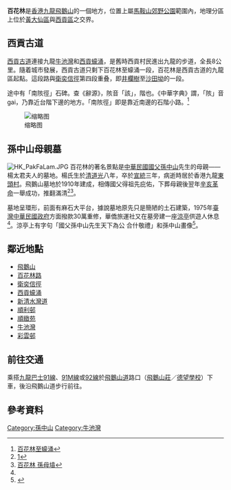 {{coord|22.344340|114.228930|type:landmark|display=title}}
'''百花林'''是[[香港|香港]][[九龍|九龍]][[飛鵝山|飛鵝山]]的一個地方，位置上屬[[馬鞍山郊野公園|馬鞍山郊野公園]]範圍內，地理分區上位於[[黃大仙區|黃大仙區]]與[[西貢區|西貢區]]之交界。

==西貢古道==
[[西貢古道|西貢古道]]連接九龍[[牛池灣|牛池灣]]和[[西貢區|西貢]][[蠔涌|蠔涌]]，是舊時西貢村民進出九龍的步道，全長8公里。隨着城市發展，西貢古道只剩下百花林至蠔涌一段，百花林是西貢古道的九龍區起點。這段路與[[衛奕信徑|衛奕信徑]]第四段重叠，即[[井欄樹|井欄樹]]至[[沙田坳|沙田坳]]的一段。

途中有「南陔徑」石碑。查《辭源》，陔音「該」，階也。《中華字典》謂，「陔」音gai，乃靠近台階下邊的地方。「南陔徑」即是靠近南邊的石階小路。<ref>[http://hk.88db.com/hk/Services/Post_Detail.page/Leisure/Attraction/?PostID=128771&lang=en-us 百花林至蠔涌]</ref>

<gallery>
[[File:孫母墓2013|缩略图]]
</gallery>
==孫中山母親墓==
[[File:HK_PakFaLam.JPG|thumb]]
百花林的著名景點是[[中華民國|中華民國]][[國父|國父]][[孫中山|孫中山]]先生的母親——楊太君夫人的墓地。楊氏生於[[清朝|清]][[道光|道光]]八年，卒於[[宣統|宣統]]三年，病逝時居於香港九龍[[東頭平房區|東頭村]]。飛鵝山墓地於1910年建成，相傳國父得祖先庇佑，下葬母親後翌年[[辛亥革命|辛亥革命]]一舉成功，推翻滿清<ref name="multiple">[http://hk.lady.nextmedia.com/articles/art_main.cfm?sec_id=3840159&subsec_id=3840162&art_id=3852956&showdate=20040101&av=NO]{{Dead link|date=2018年6月 |bot=InternetArchiveBot |fix-attempted=no }}</ref><ref>[http://www.fskingdom.com/forum1/viewthread.php?tid=8 百花林 孫母墳]{{Dead link|date=2018年6月 |bot=InternetArchiveBot |fix-attempted=no }}</ref>。

墓地呈環形，前面有麻石大平台，據說墓地原先只是簡陋的土石建築，1975年[[臺灣|臺灣]][[中華民國政府|中華民國政府]]方面撥款30萬重修，華僑旅運社又在墓旁建一座[[涼亭|涼亭]]供遊人休息<ref name="multiple" />。涼亭上有字句「國父孫中山先生天下為公 合什敬禮」和孫中山畫像<ref>{{Cite web |url=http://billyhiking.blogspot.com/2006/02/blog-post_25.html |title=存档副本 |accessdate=2009-09-03 |archive-date=2014-12-30 |archive-url=https://web.archive.org/web/20141230002755/http://billyhiking.blogspot.com/2006/02/blog-post_25.html |dead-url=no }}</ref>。

==鄰近地點==
*[[飛鵝山|飛鵝山]]
*[[百花林路|百花林路]]
*[[衛奕信徑|衛奕信徑]]
*[[西貢區|西貢]][[蠔涌|蠔涌]]
*[[新清水灣道|新清水灣道]]
*[[順利邨|順利邨]]
*[[順緻苑|順緻苑]]
*[[牛池灣|牛池灣]]
*[[彩雲邨|彩雲邨]]

==前往交通==
乘搭[[九龍巴士|九龍巴士]][[九龍巴士91線|91線]]、[[九龍巴士91M線|91M線]]或[[九龍巴士92線|92線]]於[[飛鵝山道|飛鵝山道]]路口（[[飛鵝山莊|飛鵝山莊]]／[[德望學校|德望學校]]）下車，後沿飛鵝山道步行前往。

==參考資料==
{{reflist}}

[[Category:孫中山|Category:孫中山]]
[[Category:牛池灣|Category:牛池灣]]